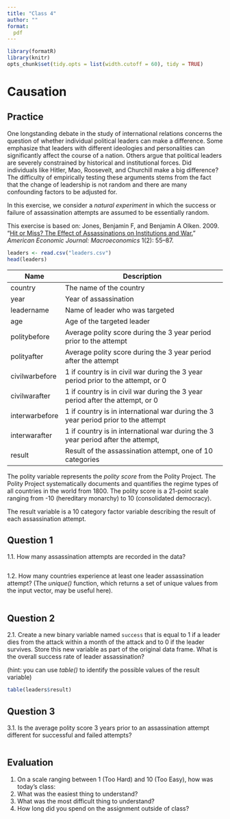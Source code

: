 ```yaml
---
title: "Class 4"
author: ""
format:
  pdf
---
```


```r
library(formatR)
library(knitr)
opts_chunk$set(tidy.opts = list(width.cutoff = 60), tidy = TRUE)
```

# Causation

## Practice

One longstanding debate in the study of international relations concerns the question of whether individual political leaders can make a difference.  Some emphasize that leaders with different ideologies and personalities can significantly affect the course of a nation. Others argue that political leaders are severely constrained by historical and institutional forces.  Did individuals like Hitler, Mao, Roosevelt, and Churchill make a big difference?  The difficulty of empirically testing these arguments stems from the fact that the change of leadership is not random and there are many confounding factors to be adjusted for.

In this exercise, we consider a *natural experiment* in which the success or failure of assassination attempts are assumed to be essentially random.

This exercise is based on: Jones, Benjamin F, and Benjamin A Olken. 2009. “[Hit or Miss? The Effect of Assassinations on Institutions and  War.](http://dx.doi.org/10.1257/mac.1.2.55)” *American Economic Journal: Macroeconomics* 1(2): 55–87. 

```r
leaders <- read.csv("leaders.csv")
head(leaders)
```

| Name           | Description                                                                      |
|----------------|----------------------------------------------------------------------------------|
| country        | The name of the country                                                          |
| year           | Year of assassination                                                            |
| leadername     | Name of leader who was targeted                                                  |
| age            | Age of the targeted leader                                                       |
| politybefore   | Average polity score during the 3 year period prior to the attempt               |
| polityafter    | Average polity score during the 3 year period after the attempt                  |
| civilwarbefore | 1 if country is in civil war during the 3 year period prior to the attempt, or 0 |
| civilwarafter  | 1 if country is in civil war during the 3 year period after the attempt, or 0    |
| interwarbefore | 1 if country is in international war during the 3 year period prior to the attempt |
| interwarafter  | 1 if country is in international war during the 3 year period after the attempt, |
| result         | Result of the assassination attempt, one of 10 categories                        |

The polity variable represents the *polity score* from the Polity Project.  The Polity Project systematically documents and quantifies the regime types of all countries in the world from 1800.  The polity score is a 21-point scale ranging from -10 (hereditary monarchy) to 10 (consolidated democracy).  

The result variable is a 10 category factor variable describing the result of each assassination attempt.

## Question 1

1.1. How many assassination attempts are recorded in the data?  

```r

```

1.2. How many countries experience at least one leader assassination attempt? (The *unique()* function, which returns a set of unique values from the input vector, may be useful here).  

```r

```

## Question 2

2.1. Create a new binary variable named `success` that is equal to 1 if a leader dies from the attack within a month of the attack and to 0 if the leader survives.  Store this new variable as part of the original data frame.  What is the overall success rate of leader assassination?

(hint: you can use *table()* to identify the possible values of the result variable)

```r
table(leaders$result)
```

## Question 3

3.1. Is the average polity score 3 years prior to an assassination attempt different for successful and failed attempts?

```r

```


## Evaluation

1. On a scale ranging between 1 (Too Hard) and 10 (Too Easy), how was today's class: 
2. What was the easiest thing to understand?
3. What was the most difficult thing to understand?
4. How long did you spend on the assignment outside of class?
